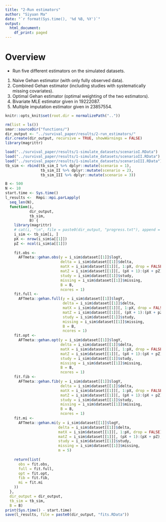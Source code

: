 ```yaml
---
title: "2-Run estimators"
author: "Siyuan Ma"
date: "`r format(Sys.time(), '%d %B, %Y')`"
output:
  html_document:
    df_print: paged
---
```

# Overview
- Run five different estimators on the simulated datasets.
1. Naive Gehan estimator (with only fully observed data).
2. Combined Gehan estimator (including studies with systematically missing covariates).
3. Optimal Gehan estimator (optimal weighting of the two estimators).
4. Bivariate MLE estimator given in 19222087.
5. Multiple imputation estimator given in 23857554.
```r
knitr::opts_knit$set(root.dir = normalizePath(".."))
```
```r
rm(list = ls())
smar::sourceDir("functions/")
dir_output <- "../survival_paper/results/2-run_estimators/"
dir.create(dir_output, recursive = TRUE, showWarnings = FALSE)
library(magrittr)
```
```r
load("../survival_paper/results/1-simulate_datasets/scenarioI.RData")
load("../survival_paper/results/1-simulate_datasets/scenarioII.RData")
load("../survival_paper/results/1-simulate_datasets/scenarioIII.RData")
tb_sim <- rbind(tb_sim_I %>% dplyr::mutate(scenario = 1),
                tb_sim_II %>% dplyr::mutate(scenario = 2),
                tb_sim_III %>% dplyr::mutate(scenario = 3))
```
```r
B <- 500
N <- 10
start.time <- Sys.time()
l_results <-  Rmpi::mpi.parLapply(
  seq_len(N),
  function(i,
           dir_output,
           tb_sim,
           B) {
    library(magrittr)
    # cat(i, "\n", file = paste0(dir_output, "progress.txt"), append = TRUE)
    i_sim <- tb_sim[i, ]
    pX <- nrow(i_sim$a[[1]])
    pZ <- ncol(i_sim$a[[1]])
    
    fit.obs <-
      AFTmeta::gehan.obs(y = i_sim$dataset[[1]]$logY,
                         delta = i_sim$dataset[[1]]$delta,
                         matX = i_sim$dataset[[1]][, 1:pX, drop = FALSE] %>% as.matrix,
                         matZ = i_sim$dataset[[1]][, (pX + 1):(pX + pZ), drop = FALSE] %>% as.matrix,
                         study = i_sim$dataset[[1]]$study,
                         missing = i_sim$dataset[[1]]$missing,
                         B = B,
                         ncores = 1)
    fit.full <-
      AFTmeta::gehan.full(y = i_sim$dataset[[1]]$logY,
                          delta = i_sim$dataset[[1]]$delta,
                          matX = i_sim$dataset[[1]][, 1:pX, drop = FALSE] %>% as.matrix,
                          matZ = i_sim$dataset[[1]][, (pX + 1):(pX + pZ), drop = FALSE] %>% as.matrix,
                          study = i_sim$dataset[[1]]$study,
                          missing = i_sim$dataset[[1]]$missing,
                          B = B,
                          ncores = 1)
    fit.opt <-
      AFTmeta::gehan.opt(y = i_sim$dataset[[1]]$logY,
                         delta = i_sim$dataset[[1]]$delta,
                         matX = i_sim$dataset[[1]][, 1:pX, drop = FALSE] %>% as.matrix,
                         matZ = i_sim$dataset[[1]][, (pX + 1):(pX + pZ), drop = FALSE] %>% as.matrix,
                         study = i_sim$dataset[[1]]$study,
                         missing = i_sim$dataset[[1]]$missing,
                         B = B,
                         ncores = 1)
    fit.fib <- 
      AFTmeta::gehan.fib(y = i_sim$dataset[[1]]$logY,
                         delta = i_sim$dataset[[1]]$delta,
                         matX = i_sim$dataset[[1]][, 1:pX, drop = FALSE] %>% as.matrix,
                         matZ = i_sim$dataset[[1]][, (pX + 1):(pX + pZ), drop = FALSE] %>% as.matrix,
                         study = i_sim$dataset[[1]]$study,
                         missing = i_sim$dataset[[1]]$missing, 
                         B = B,
                         ncores = 1)
    fit.mi <-
      AFTmeta::gehan.mi(y = i_sim$dataset[[1]]$logY,
                        delta = i_sim$dataset[[1]]$delta,
                        matX = i_sim$dataset[[1]][, 1:pX, drop = FALSE] %>% as.matrix,
                        matZ = i_sim$dataset[[1]][, (pX + 1):(pX + pZ), drop = FALSE] %>% as.matrix,
                        study = i_sim$dataset[[1]]$study,
                        missing = i_sim$dataset[[1]]$missing,
                        m = 5)
    
    return(list(
      obs = fit.obs,
      full = fit.full,
      opt = fit.opt,
      fib = fit.fib,
      mi = fit.mi
    ))
  },
  dir_output = dir_output,
  tb_sim = tb_sim,
  B = B)
print(Sys.time() - start.time)
save(l_results, file = paste0(dir_output, "fits.RData"))
```
